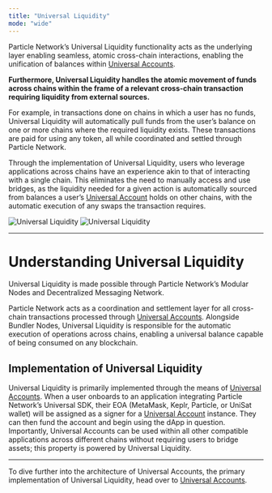 ```yaml
---
title: "Universal Liquidity"
mode: "wide"
---
```


Particle Network’s Universal Liquidity functionality acts as the underlying layer enabling seamless, atomic cross-chain interactions, enabling the unification of balances within [Universal Accounts](doc:universal-accounts).

**Furthermore, Universal Liquidity handles the atomic movement of funds across chains within the frame of a relevant cross-chain transaction requiring liquidity from external sources.**

For example, in transactions done on chains in which a user has no funds, Universal Liquidity will automatically pull funds from the user’s balance on one or more chains where the required liquidity exists. These transactions are paid for using any token, all while coordinated and settled through Particle Network.

Through the implementation of Universal Liquidity, users who leverage applications across chains have an experience akin to that of interacting with a single chain. This eliminates the need to manually access and use bridges, as the liquidity needed for a given action is automatically sourced from balances a user’s [Universal Account](doc:universal-accounts) holds on other chains, with the automatic execution of any swaps the transaction requires.

<Frame caption="Example of cross-chain transaction execution with Particle Network.">
<img
  className="block dark:hidden"
  src="/resources/modular-l1/images/universal-liquidity.png"
  alt="Universal Liquidity"
/>
<img
  className="hidden dark:block"
  src="/resources/modular-l1/images/universal-liquidity.png"
  alt="Universal Liquidity"
/>
</Frame>

***

# Understanding Universal Liquidity

Universal Liquidity is made possible through Particle Network’s Modular Nodes and Decentralized Messaging Network.

Particle Network acts as a coordination and settlement layer for all cross-chain transactions processed through [Universal Accounts](doc:universal-accounts). Alongside Bundler Nodes, Universal Liquidity is responsible for the automatic execution of operations across chains, enabling a universal balance capable of being consumed on any blockchain.

## Implementation of Universal Liquidity

Universal Liquidity is primarily implemented through the means of [Universal Accounts](doc:universal-accounts). When a user onboards to an application integrating Particle Network’s Universal SDK, their EOA (MetaMask, Keplr, Particle, or UniSat wallet) will be assigned as a signer for a [Universal Account](doc:universal-accounts) instance. They can then fund the account and begin using the dApp in question. Importantly, Universal Accounts can be used within all other compatible applications across different chains without requiring users to bridge assets; this property is powered by Universal Liquidity.

***

<Tip>To dive further into the architecture of Universal Accounts, the primary implementation of Universal Liquidity, head over to [Universal Accounts](doc:universal-accounts).</Tip>
